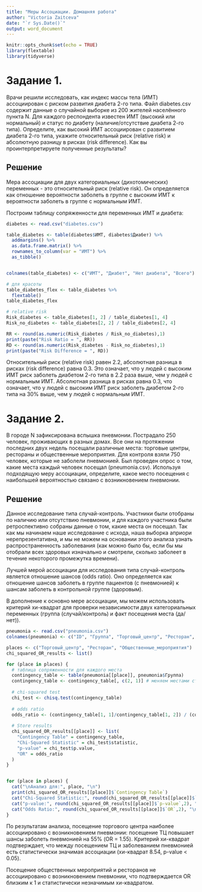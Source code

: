 ```yaml
---
title: "Меры Ассоциации. Домашняя работа"
author: "Victoria Zaitceva"
date: "`r Sys.Date()`"
output: word_document
---
```


```r
knitr::opts_chunk$set(echo = TRUE)
library(flextable)
library(tidyverse)
```

# Задание 1.

Врачи решили исследовать, как индекс массы тела (ИМТ) ассоциирован с риском развития диабета 2-го типа. Файл diabetes.csv содержит данные о случайной выборке из 200 жителей населённого пункта N. Для каждого респондента известен ИМТ (высокий или нормальный) и статус по диабету (наличие/отсутствие диабета 2-го типа). Определите, как высокий ИМТ ассоциирован c развитием диабета 2-го типа, укажите относительный риск (relative risk) и абсолютную разницу в рисках (risk difference). Как вы проинтерпретируете полученные результаты?

## Решение

Мера ассоциации для двух категориальных (дихотомических) переменных - это относительный риск (relative risk). Он определяется как отношение вероятности заболеть в группе с высоким ИМТ к вероятности заболеть в группе с нормальным ИМТ.

Построим таблицу сопряженности для переменных ИМТ и диабета:

```r
diabetes <- read.csv("diabetes.csv")
```


```r

table_diabetes <- table(diabetes$ИМТ, diabetes$Диабет) %>%
  addmargins() %>%
  as.data.frame.matrix() %>%
  rownames_to_column(var = "ИМТ") %>%
  as_tibble() 


colnames(table_diabetes) <- c("ИМТ", "Диабет", "Нет диабета", "Всего")

# для красоты
table_diabetes_flex <- table_diabetes %>%
  flextable()
table_diabetes_flex

```


```r
# relative risk
Risk_diabetes <- table_diabetes[1, 2] / table_diabetes[1, 4]
Risk_no_diabetes <- table_diabetes[2, 2] / table_diabetes[2, 4]

RR <- round(as.numeric(Risk_diabetes / Risk_no_diabetes),1)
print(paste("Risk Ratio = ", RR))
RD <- round(as.numeric(Risk_diabetes - Risk_no_diabetes),1)
print(paste("Risk Difference = ", RD))

```

Относительный риск (relative risk) равен 2.2, абсолютная разница в рисках (risk difference) равна 0.3. Это означает, что у людей с высоким ИМТ риск заболеть диабетом 2-го типа в 2.2 раза выше, чем у людей с нормальным ИМТ. Абсолютная разница в рисках равна 0.3, что означает, что у людей с высоким ИМТ риск заболеть диабетом 2-го типа на 30% выше, чем у людей с нормальным ИМТ.


# Задание 2.

В городе N зафиксирована вспышка пневмонии. Пострадало 250 человек, проживающих в разных домах.
Все они на протяжении последних двух недель посещали различные места: торговые центры, рестораны и общественные мероприятия. Для контроля взяли 750 человек, которые не заболели пневмонией. Был проведен опрос о том, какие места каждый человек посещал (pneumonia.csv).
Используя подходящую меру ассоциации, определите, какое место посещения с наибольшей вероятностью связано с
возникновением пневмонии.

## Решение

Данное исследование типа случай-контроль. Участники были отобраны по наличию или отсутствию пневмонии, и для каждого участника были ретроспективно собраны данные о том, какие места он посещал. Так как мы начинаем наше исследование с исхода, наша выборка априори нерепрезентативна, и мы не можем на основании этого анализа узнать распространенность заболевания (как можно было бы, если бы мы отобрали всех здоровых изначально и смотрели, сколько заболеет в течение некоторого промежутка времени). 

Лучшей мерой ассоциации для исследования типа случай-контроль является отношение шансов (odds ratio). Оно определяется как отношение шансов заболеть в группе пациентов (с пневмонией) к шансам заболеть в контрольной группе (здоровым).

В дополнение к основно мере ассоциации, мы можем использовать критерий хи-квадрат для проверки независимости двух категориальных переменных (группа (случай/контроль) и факт посещения места (да/нет)).

```r
pneumonia <- read.csv("pneumonia.csv")
colnames(pneumonia) <- c("ID", "Группа", "Торговый_центр", "Ресторан", "Общественные_мероприятия") # чтобы пробелы не смущали
```



```r

places <- c("Торговый_центр", "Ресторан", "Общественные_мероприятия")
chi_squared_OR_results <- list()

for (place in places) {
  # таблица сопряженности для каждого места
  contingency_table <- table(pneumonia[[place]], pneumonia$Группа)
  contingency_table <- contingency_table[, c(2, 1)] # меняем местами столбцы
  
  # chi-squared test
  chi_test <- chisq.test(contingency_table)
  
  # odds ratio
  odds_ratio <- (contingency_table[1, 1]/contingency_table[1, 2]) / (contingency_table[2, 1]/contingency_table[2, 2])
  
  # Store results
  chi_squared_OR_results[[place]] <- list(
    "Contingency Table" = contingency_table,
    "Chi-Squared Statistic" = chi_test$statistic,
    "p-value" = chi_test$p.value,
    "OR" = odds_ratio
  )
}


for (place in places) {
  cat("\nАнализ для:", place, "\n")
  print(chi_squared_OR_results[[place]]$`Contingency Table`)
  cat("Chi-Squared Statistic:", round(chi_squared_OR_results[[place]]$`Chi-Squared Statistic`,2), "\n")
  cat("p-value:", round(chi_squared_OR_results[[place]]$`p-value`,2), "\n")
  cat("Odds Ratio:", round(chi_squared_OR_results[[place]]$`OR`,2), "\n")
}

```

По результатам анализа, посещение торгового центра наиболее ассоциировано с возникновением пневмонии: посещение ТЦ повышает шансы заболеть пневмонией на 55% (OR = 1.55). Критерий хи-квадрат подтверждает, что между посещением ТЦ и заболеванием пневмонией есть статистически значимая ассоциации (хи-квадрат 8.54, p-value < 0.05).

Посещение общественных мероприятий и ресторанов не ассоциировано с возникновением пневмонии, что подтверждается OR близким к 1 и статистически незначимым хи-квадратом.


